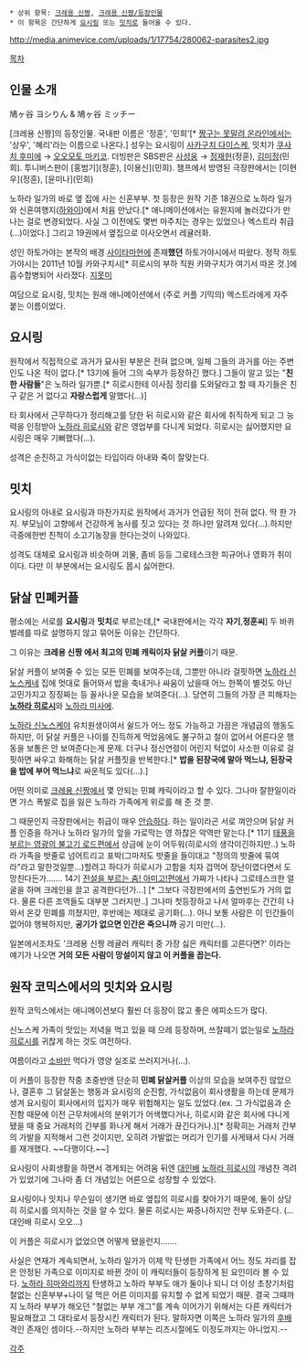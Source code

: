  * 상위 항목: [[크레용 신짱]], [[크레용 신짱/등장인물]]
 * 이 항목은 간단하게 [[요시링]] 또는 [[밋치]]로 들어올 수 있다.

http://media.animevice.com/uploads/1/17754/280062-parasites2.jpg 

[[목차]]

== 인물 소개 ==
鳩ヶ谷 ヨシりん & 鳩ヶ谷 ミッチー 

[크레용 신짱]의 등장인물. 국내판 이름은 '정훈', '민희'[* [[짱구는 못말려 온라인]]에서는 '상우', '혜리'라는 이름으로 나온다.] 성우는 요시링이 [[사카구치 다이스케]], 밋치가 [[쿠사치 후미에]] → [[오오모토 마키코]]. 더빙판은 SBS판은 [[사성웅]] → [[정재헌]](정훈), [[김미정]](민희). 투니버스판이 [홍범기](정훈), [이용신](민희). 챔프에서 방영된 극장판에서는 [이현우](정훈), [윤미나](민희)

노하라 일가의 바로 옆 집에 사는 신혼부부. 첫 등장은 원작 기준 18권으로 노하라 일가와 신혼여행지([[하와이]])에서 처음 만났다.[* 애니메이션에서는 유원지에 놀러갔다가 만나는 걸로 변경되었다. 사실 그 이전에도 몇번 마주치는 경우는 있었으나 엑스트라 취급(…)이었다.] 그리고 19권에서 옆집으로 이사오면서 레귤러화.

성인 하토가야는 본작의 배경 [[사이타마]]현에 존재'''했던''' 하토가야시에서 따왔다. 정작 하토가야시는 2011년 10월 카와구치시[* 히로시의 부하 직원 카와구치가 여기서 따온 것.]에 흡수합병되어 사라졌다. [[지못미]]

여담으로 요시링, 밋치는 원래 애니메이션에서 (주로 커플 기믹의) 엑스트라에게 자주 붙는 이름이었다.

== 요시링 ==
원작에서 직접적으로 과거가 묘사된 부분은 전혀 없으며, 일체 그들의 과거를 아는 주변인도 나온 적이 없다.[* 13기에 들어 그의 숙부가 등장하긴 했다.] 그들이 알고 있는 "'''친한 사람들'''"은 노하라 일가뿐.[* 히로시한테 이사짐 정리를 도와달라고 할 때 자기들은 친구 같은 거 없다고 '''자랑스럽게''' 말했다(...)]

타 회사에서 근무하다가 정리해고를 당한 뒤 히로시와 같은 회사에 취직하게 되고 그 능력을 인정받아 [[노하라 히로시]]와 같은 영업부를 다니게 되었다. 히로시는 싫어했지만 요시링은 매우 기뻐했다(…).

성격은 순진하고 가식이없는 타입이라 아내와 죽이 잘맞는다. 

== 밋치 == 
요시링의 아내로 요시링과 마찬가지로 원작에서 과거가 언급된 적이 전혀 없다. 딱 한 가지. 부모님이 고향에서 건강하게 농사를 짓고 있다는 것 하나만 알려져 있다(…).하지만 극중에한번 친척이 소고기농장을 한다는것이 나와있다.

성격도 대체로 요시링과 비슷하며 괴물, 좀비 등등 그로테스크한 피규어나 영화가 취미이다. 다만 이 부분에서는 요시링도 몹시 싫어한다.

== 닭살 민폐커플 ==
평소에는 서로를 '''요시링'''과 '''밋치'''로 부르는데,[* 국내판에서는 각각 '''자기''','''정훈씨'''] 두 바퀴벌레를 따로 설명하지 않고 묶어둔 이유는 간단하다.

그 이유는 '''크레용 신짱 에서 최고의 민폐 캐릭이자 닭살 커플'''이기 때문.

닭살 커플이 보여줄 수 있는 모든 민폐를 보여주는데, 그뿐만 아니라 걸핏하면 [[노하라 신노스케]]네 집에 멋대로 들어와서 밥을 축내거나 싸움이 났을때 어느 한쪽이 별것도 아닌 고민가지고 징징짜는 등 꼴사나운 모습을 보여준다(…). 당연히 그들의 가장 큰 피해자는 '''[[노하라 히로시]]'''와 [[노하라 미사에]].

[[노하라 신노스케]]야 유치원생이여서 쉴드가 어느 정도 가능하고 가끔은 개념급의 행동도 하지만, 이 닭살 커플은 나이를 진득하게 먹었음에도 불구하고 철이 없어서 어른다운 행동을 보통은 안 보여준다는게 문제. 더구나 정신연령이 어린지 턱없이 사소한 이유로 걸핏하면 싸우고 화해하는 닭살 커플짓을 반복한다.[* '''밥을 된장국에 말아 먹느냐, 된장국을 밥에 부어 먹느냐'''로 싸운적도 있다(…).]

어떤 의미로 [[크레용 신짱]]에서 몇 안되는 민폐 캐릭이라고 할 수 있다. 그나마 잘한일이라면 가스 폭발로 집을 잃은 노하라 가족에게 위로를 해 준 것 뿐.

그 때문인지 극장판에서는 취급이 매우 [[안습]]하다. 하는 일이라곤 서로 껴안으며 닭살 커플 인증을 하거나 노하라 일가의 앞을 가로막는 영 하찮은 악역만 맡는다.[* 11기 [[태풍을 부르는 영광의 불고기 로드]]편에서 상금에 눈이 어두워(히로시의 생각이긴하지만..) 노하라 가족을 밧줄로 넘어트리고 포박(그마저도 밧줄을 들이대고 "정의의 밧줄에 묶여라"라고 말한것일뿐...)할려고 하다가 히로시가 고함을 치자 겁먹어 장난이였다면서 도망친다든가……. 14기 [[전설을 부르는 춤! 아미고!]]편에서 가짜가 나타나 그로테스크한 얼굴을 하며 크레인을 끌고 공격한다던가...] [* 그보다 극장판에서의 출연빈도가 거의 없다. 물론 다른 조역들도 대부분 그러지만..] 그나마 첫등장하고 나서 얼마후는 간간히 나와서 온갖 민폐를 끼쳤지만, 후반에는 제대로 공기화(…). 아니 보통 사람은 이 인간들이 없어야 행복하지만, '''공기가 없으면 인간은 죽으니까''' 공기 미만(…).

일본에서조차도 '크레용 신짱 레귤러 캐릭터 중 가장 싫은 캐릭터를 고른다면?' 이라는 얘기가 나오면 '''거의 모든 사람이 망설이지 않고 이 커플을 꼽는다.'''

== 원작 코믹스에서의 밋치와 요시링 ==
원작 코믹스에서는 애니메이션보다 훨씬 더 등장이 많고 좋은 에피소드가 많다.

신노스케 가족이 맛있는 저녁을 먹고 있을 때 으레 등장하며, 쓰잘떼기 없는일로 [[노하라 히로시]]를 귀찮게 하는 것도 여전하다. 

여름이라고 [[소바]]만 먹다가 영양 실조로 쓰러지거나(…).

이 커플이 등장한 작중 초중반엔 단순히 '''민폐 닭살커플''' 이상의 모습을 보여주진 않았으나, 결혼후 그 닭살돋는 행동과 요시링의 순진함, 가식없음이 회사생활을 하는데 문제가 생겨 요시링이 회사에서의 입지가 매우 위험해지는 일도 있었다.(ex. 그 가식없음과 순진함 때문에 이전 근무처에서의 분위기가 어색했다거나, 히로시와 같은 회사에 다니게 됐을 때 중요 거래처의 간부를 화나게 해서 거래가 끊긴다거나.)[* 정확히는 거래처 간부의 가발을 지적해서 그런 것이지만, 오히려 가발없는 머리가 인기를 사게돼서 다시 거래를 재개했다. ~~다행이다.~~] 

요시링이 사회생활을 하면서 겪게되는 어려움 뒤엔 [[대인배]] [[노하라 히로시]]의 개념찬 격려가 있었기에 그나마 좀 더 개념있는 어른으로 성장할 수 있었다. 

요시링이나 밋치나 무슨일이 생기면 바로 옆집의 히로시를 찾아가기 때문에, 둘이 상당히 히로시를 의지하는 것을 알 수 있다. 물론 히로시는 짜증나하지만 전부 도와준다. (…대인배 히로시 오오…) 

이 커플은 히로시가 없었으면 어떻게 됐을런지…….

사실은 연재가 계속되면서, 노하라 일가가 이제 막 탄생한 가족에서 어느 정도 자리를 잡은 안정된 가족으로 이미지로 바뀐 것이 이 캐릭터들이 등장하게 된 요인이라 볼 수 있다. [[노하라 히마와리]]까지 탄생하고 노하라 부부도 애가 둘이나 되니 더 이상 초창기처럼 철없는 신혼부부+나이 덜 먹은 어른 이미지를 유지할 수 없게 되었기 때문. 결국 그때까지 노하라 부부가 해오던 "철없는 부부 개그"를 계속 이어가기 위해서는 다른 캐릭터가 필요해졌고 그 대타로서 등장시킨 캐릭터가 된다. 말하자면 이쪽은 노하라 일가의 [[후배]] 격인 존재인 셈이다.--하지만 노하라 부부는 리즈시절에도 이정도까지는 아니었지.--

[[각주]]

